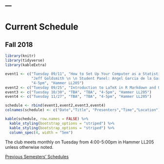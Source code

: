 ---
---

<h1> Current Schedule </h1>

## Fall 2018

```r

library(knitr)
library(tidyverse)
library(kableExtra)

event1 <- c("Tuesday 09/11", "How to Set Up Your Computer as a Statistician", 
            "Jeff Goldsmith \n \n Student Panel: Angel Garcia de la Garza, Rebecca Venetianer, Julia Wrobel, Erin McDonnell, Junting Ren \n \n [Notes from the session](resources_files/Computing_Club Minutes_September_2018.pdf)", 
            "4-5pm", "Hammer LL205")
event2 <- c("Tuesday 09/25", "Introduction to LaTeX in R Markdown and Overleaf", "TBA", "4-5pm", "Hammer LL205")
event3 <- c("Tuesday 10/30", "TBA", "TBA", "4-5pm", "Hammer LL205")
event4 <- c("Tuesday 11/27", "TBA", "TBA", "4-5pm", "Hammer LL205")

schedule <- rbind(event1,event2,event3,event4)
colnames(schedule) <- c("Date","Title", "Presenters","Time","Location")

kable(schedule, row.names = FALSE) %>%
  kable_styling(bootstrap_options = "striped") %>%
  kable_styling(bootstrap_options = "striped") %>%
  column_spec(4, width = "5em")

```


<p style="font-size:14px;"> The club meets monthly on Tuesday from 4:00-5:00pm in Hammer LL205 unless otherwise noted.</p>

<p style="font-size:14px;"> [Previous Semesters' Schedules](old_schedule.html) </p>

<p>&nbsp;</p>

